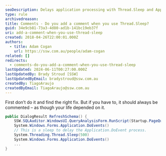 ```yaml
---
seoDescription: Delays application processing with Thread.Sleep and Application.DoEvents in .NET code.
type: rule
archivedreason:
title: Comments - Do you add a comment when you use Thread.Sleep?
guid: 34e9cb81-73a3-4d80-ad1b-141bc19eb37f
uri: add-a-comment-when-you-use-thread-sleep
created: 2018-04-26T22:00:01.000Z
authors:
  - title: Adam Cogan
    url: https://ssw.com.au/people/adam-cogan
related: []
redirects:
  - comments-do-you-add-a-comment-when-you-use-thread-sleep
lastUpdated: 2024-06-11T00:27:00.000Z
lastUpdatedBy: Brady Stroud [SSW]
lastUpdatedByEmail: bradystroud@ssw.com.au
createdBy: TiagoAraujo
createdByEmail: TiagoAraujo@ssw.com.au
---
```


First don’t do it and find the right fix. But if you have to, it should always be commented – as though your life depended on it.
```cs
public DialogResult RefreshSchema() {
    SSW.SQLAuditor.WindowsUI.QueryAnalysisForm.RunScript(Startup.PageQueryAnalyzer.txtScript.Text)
    System.Windows.Forms.Application.DoEvents()
    // This is a sleep to delay the Application.DoEvent process.
    System.Threading.Thread.Sleep(500)
    System.Windows.Forms.Application.DoEvents()
    ...
}
```
